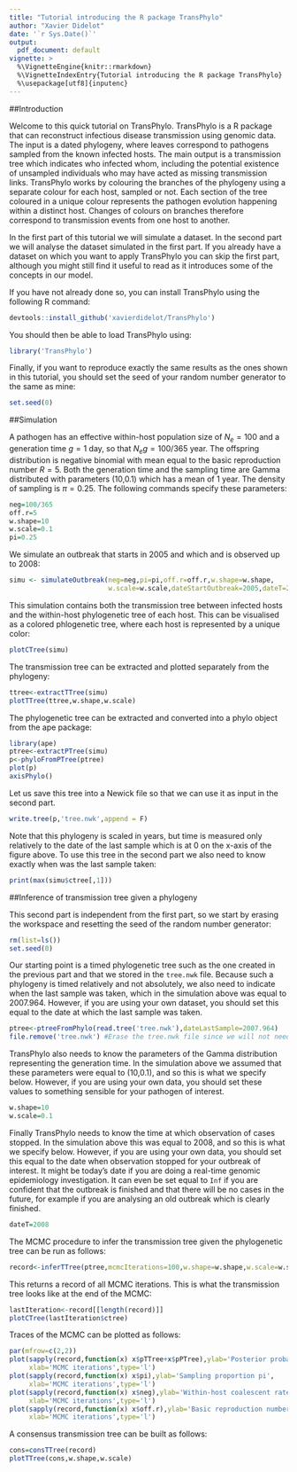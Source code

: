 ```yaml
---
title: "Tutorial introducing the R package TransPhylo"
author: "Xavier Didelot"
date: '`r Sys.Date()`'
output:
  pdf_document: default
vignette: >
  %\VignetteEngine{knitr::rmarkdown}
  %\VignetteIndexEntry{Tutorial introducing the R package TransPhylo}
  %\usepackage[utf8]{inputenc}
---
```



##Introduction

Welcome to this quick tutorial on TransPhylo. TransPhylo is a R package that can reconstruct infectious disease transmission using genomic data. The input is a dated phylogeny, where leaves correspond to pathogens sampled from the known infected hosts. The main output is a transmission tree which indicates who infected whom, including the potential existence of unsampled individuals who may have acted as missing transmission links. TransPhylo works by colouring the branches of the phylogeny using a separate colour for each host, sampled or not. Each section of the tree  coloured in a unique colour represents the pathogen evolution happening within a distinct host. Changes of colours on branches therefore correspond to transmission events from one host to another.

In the first part of this tutorial we will simulate a dataset. In the second part we will analyse the dataset simulated in the first part. If you already have a dataset on which you want to apply TransPhylo you can skip the first part, although you might still find it useful to read as it introduces some of the concepts in our model.

If you have not already done so, you can install TransPhylo using the following R command:

```r
devtools::install_github('xavierdidelot/TransPhylo')
```

You should then be able to load TransPhylo using:
```r
library('TransPhylo')
```

Finally, if you want to reproduce exactly the same results as the ones shown in this tutorial, you should set the seed of your random number generator to the same as mine:
```r
set.seed(0)
```

##Simulation

A pathogen has an effective within-host population size of $N_e=100$ and a generation time $g=1$ day, so that $N_e g=100/365$ year. The offspring distribution is negative binomial with mean equal to the basic reproduction number $R=5$. Both the generation time and the sampling time are Gamma distributed with parameters (10,0.1) which has a mean of 1 year. The density of sampling is $\pi=0.25$. The following commands specify these parameters:
```r
neg=100/365
off.r=5
w.shape=10
w.scale=0.1
pi=0.25
```

We simulate an outbreak that starts in 2005 and which and is observed up to 2008:

```r
simu <- simulateOutbreak(neg=neg,pi=pi,off.r=off.r,w.shape=w.shape,
                         w.scale=w.scale,dateStartOutbreak=2005,dateT=2008)
```

This simulation contains both the transmission tree between infected hosts and the within-host phylogenetic tree of each host. This can be visualised as a colored phlogenetic tree, where each host is represented by a unique color:

```r
plotCTree(simu)
```

The transmission tree can be extracted and plotted separately from the phylogeny:

```r
ttree<-extractTTree(simu)
plotTTree(ttree,w.shape,w.scale)
```

The phylogenetic tree can be extracted and converted into a phylo object from the ape package:

```r
library(ape)
ptree<-extractPTree(simu)
p<-phyloFromPTree(ptree)
plot(p)
axisPhylo()
```

Let us save this tree into a Newick file so that we can use it as input in the second part.

```r
write.tree(p,'tree.nwk',append = F)
```


Note that this phylogeny is scaled in years, but time is measured only relatively to the 
date of the last sample which is at 0 on the x-axis of the figure above. To use this tree
in the second part we also need to know exactly when was the last sample taken:

```r
print(max(simu$ctree[,1]))
```

##Inference of transmission tree given a phylogeny

This second part is independent from the first part, so we start by erasing the workspace and resetting the seed of the random number generator:

```r
rm(list=ls())
set.seed(0)
```

Our starting point is a timed phylogenetic tree such as the one created in the previous part and that we stored in the `tree.nwk` file. Because such a phylogeny is timed relatively and not absolutely, we also need to indicate when the last sample was taken, which in the simulation above was equal to 2007.964. However, if you are using your own dataset, you should set this equal to the date at which the last sample was taken.

```r
ptree<-ptreeFromPhylo(read.tree('tree.nwk'),dateLastSample=2007.964)
file.remove('tree.nwk') #Erase the tree.nwk file since we will not need it anymore
```

TransPhylo also needs to know the parameters of the Gamma distribution representing the generation time. In the simulation above we assumed that these parameters were equal to (10,0.1), and so this is what we specify below. However, if you are using your own data, you should set these values to something sensible for your pathogen of interest.
```r
w.shape=10
w.scale=0.1
```

Finally TransPhylo needs to know the time at which observation of cases stopped. In the simulation above this was equal to 2008, and so this is what we specify below. However, if you are using your own data, you should set this equal to the date when observation stopped for your outbreak of interest. It might be today's date if you are doing a real-time genomic epidemiology investigation. It can even be set equal to `Inf` if you are confident that the outbreak is finished and that there will be no cases in the future, for example if you are analysing an old outbreak which is clearly finished.
```r
dateT=2008
```

The MCMC procedure to infer the transmission tree given the phylogenetic tree can be run as follows:

```r
record<-inferTTree(ptree,mcmcIterations=100,w.shape=w.shape,w.scale=w.scale,dateT=dateT)
```

This returns a record of all MCMC iterations. This is what the transmission tree looks like at the end of the MCMC:

```r
lastIteration<-record[[length(record)]]
plotCTree(lastIteration$ctree)
```

Traces of the MCMC can be plotted as follows:

```r
par(mfrow=c(2,2))
plot(sapply(record,function(x) x$pTTree+x$pPTree),ylab='Posterior probability',
     xlab='MCMC iterations',type='l')
plot(sapply(record,function(x) x$pi),ylab='Sampling proportion pi',
     xlab='MCMC iterations',type='l')
plot(sapply(record,function(x) x$neg),ylab='Within-host coalescent rate Ne*g',
     xlab='MCMC iterations',type='l')
plot(sapply(record,function(x) x$off.r),ylab='Basic reproduction number R',
     xlab='MCMC iterations',type='l')
```

A consensus transmission tree can be built as follows:
```r
cons=consTTree(record)
plotTTree(cons,w.shape,w.scale)
```

